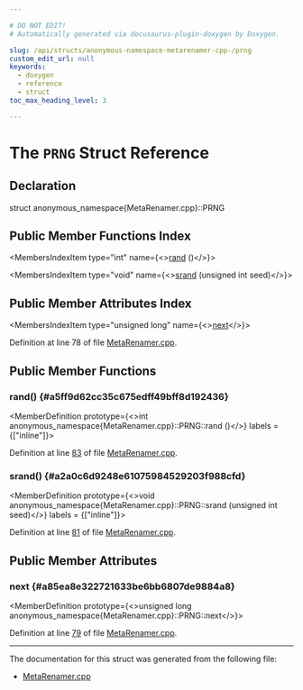 ```yaml
---

# DO NOT EDIT!
# Automatically generated via docusaurus-plugin-doxygen by Doxygen.

slug: /api/structs/anonymous-namespace-metarenamer-cpp-/prng
custom_edit_url: null
keywords:
  - doxygen
  - reference
  - struct
toc_max_heading_level: 3

---
```





# The `PRNG` Struct Reference

<DoxygenPage pluginConfig={pluginConfig}>



## Declaration

<CodeBlock>struct anonymous_namespace{MetaRenamer.cpp}::PRNG</CodeBlock>

## Public Member Functions Index

<MembersIndex>

<MembersIndexItem
  type="int"
  name={<><a href="#a5ff9d62cc35c675edff49bff8d192436">rand</a> ()</>}>
</MembersIndexItem>

<MembersIndexItem
  type="void"
  name={<><a href="#a2a0c6d9248e61075984529203f988cfd">srand</a> (unsigned int seed)</>}>
</MembersIndexItem>

</MembersIndex>

## Public Member Attributes Index

<MembersIndex>

<MembersIndexItem
  type="unsigned long"
  name={<><a href="#a85ea8e322721633be6bb6807de9884a8">next</a></>}>
</MembersIndexItem>

</MembersIndex>


Definition at line 78 of file <a href="/docs/api/files/lib/lib/transforms/lib/transforms/utils/metarenamer-cpp">MetaRenamer.cpp</a>.

<SectionDefinition>

## Public Member Functions

### rand() {#a5ff9d62cc35c675edff49bff8d192436}

<MemberDefinition
  prototype={<>int anonymous&#95;namespace&#123;MetaRenamer.cpp&#125;::PRNG::rand ()</>}
  labels = {["inline"]}>

Definition at line <a href="/docs/api/files/lib/lib/transforms/lib/transforms/utils/metarenamer-cpp/#l00083">83</a> of file <a href="/docs/api/files/lib/lib/transforms/lib/transforms/utils/metarenamer-cpp">MetaRenamer.cpp</a>.
</MemberDefinition>

### srand() {#a2a0c6d9248e61075984529203f988cfd}

<MemberDefinition
  prototype={<>void anonymous&#95;namespace&#123;MetaRenamer.cpp&#125;::PRNG::srand (unsigned int seed)</>}
  labels = {["inline"]}>

Definition at line <a href="/docs/api/files/lib/lib/transforms/lib/transforms/utils/metarenamer-cpp/#l00081">81</a> of file <a href="/docs/api/files/lib/lib/transforms/lib/transforms/utils/metarenamer-cpp">MetaRenamer.cpp</a>.
</MemberDefinition>

</SectionDefinition>

<SectionDefinition>

## Public Member Attributes

### next {#a85ea8e322721633be6bb6807de9884a8}

<MemberDefinition
  prototype={<>unsigned long anonymous&#95;namespace&#123;MetaRenamer.cpp&#125;::PRNG::next</>}>

Definition at line <a href="/docs/api/files/lib/lib/transforms/lib/transforms/utils/metarenamer-cpp/#l00079">79</a> of file <a href="/docs/api/files/lib/lib/transforms/lib/transforms/utils/metarenamer-cpp">MetaRenamer.cpp</a>.
</MemberDefinition>

</SectionDefinition>

<hr/>

The documentation for this struct was generated from the following file:

<ul>
<li><a href="/docs/api/files/lib/lib/transforms/lib/transforms/utils/metarenamer-cpp">MetaRenamer.cpp</a></li>
</ul>

</DoxygenPage>
